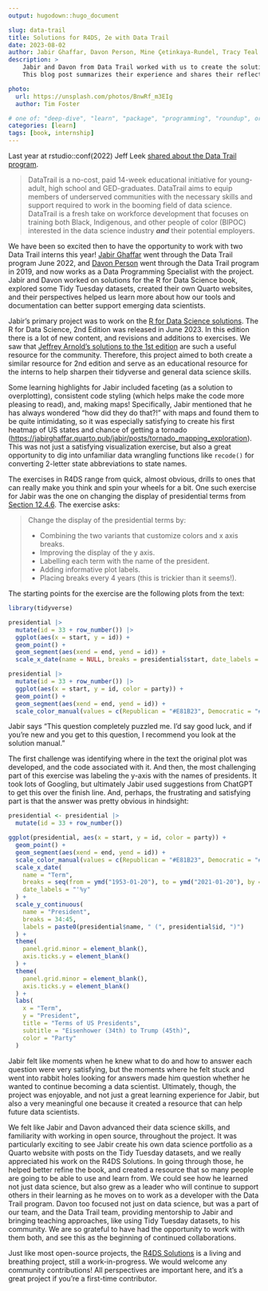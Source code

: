 ```yaml
---
output: hugodown::hugo_document

slug: data-trail
title: Solutions for R4DS, 2e with Data Trail
date: 2023-08-02
author: Jabir Ghaffar, Davon Person, Mine Çetinkaya-Rundel, Tracy Teal
description: >
    Jabir and Davon from Data Trail worked with us to create the solutions manual for R for Data Science, 2nd edition.
    This blog post summarizes their experience and shares their reflections from working on this project.

photo:
  url: https://unsplash.com/photos/BnwRf_m3EIg
  author: Tim Foster

# one of: "deep-dive", "learn", "package", "programming", "roundup", or "other"
categories: [learn] 
tags: [book, internship]
---
```


```{=html}
<!--
TODO:
* [ ] Look over / edit the post's title in the yaml
* [ ] Edit (or delete) the description; note this appears in the Twitter card
* [ ] Pick category and tags (see existing with `hugodown::tidy_show_meta()`)
* [ ] Find photo & update yaml metadata
* [ ] Create `thumbnail-sq.jpg`; height and width should be equal
* [ ] Create `thumbnail-wd.jpg`; width should be >5x height
* [ ] `hugodown::use_tidy_thumbnails()`
* [ ] Add intro sentence, e.g. the standard tagline for the package
* [ ] `usethis::use_tidy_thanks()`
-->
```
Last year at rstudio::conf(2022) Jeff Leek [shared about the Data Trail program](https://youtu.be/Vf301YCxP1Q).

> DataTrail is a no-cost, paid 14-week educational initiative for young-adult, high school and GED-graduates. DataTrail aims to equip members of underserved communities with the necessary skills and support required to work in the booming field of data science. DataTrail is a fresh take on workforce development that focuses on training both Black, Indigenous, and other people of color (BIPOC) interested in the data science industry ***and*** their potential employers.

We have been so excited then to have the opportunity to work with two Data Trail interns this year! [Jabir Ghaffar](https://jabirghaffar.quarto.pub/jabir/) went through the Data Trail program June 2022, and [Davon Person](https://www.linkedin.com/in/davon-person-1ba973194/) went through the Data Trail program in 2019, and now works as a Data Programming Specialist with the project. Jabir and Davon worked on solutions for the R for Data Science book, explored some Tidy Tuesday datasets, created their own Quarto websites, and their perspectives helped us learn more about how our tools and documentation can better support emerging data scientists.

Jabir's primary project was to work on the [R for Data Science solutions](https://mine-cetinkaya-rundel.github.io/r4ds-solutions/). The R for Data Science, 2nd Edition was released in June 2023. In this edition there is a lot of new content, and revisions and additions to exercises. We saw that [Jeffrey Arnold's solutions to the 1st edition](https://jrnold.github.io/r4ds-exercise-solutions/) are such a useful resource for the community. Therefore, this project aimed to both create a similar resource for 2nd edition and serve as an educational resource for the interns to help sharpen their tidyverse and general data science skills.

Some learning highlights for Jabir included faceting (as a solution to overplotting), consistent code styling (which helps make the code more pleasing to read), and, making maps! Specifically, Jabir mentioned that he has always wondered "how did they do that?!" with maps and found them to be quite intimidating, so it was especially satisfying to create his first heatmap of US states and chance of getting a tornado (<https://jabirghaffar.quarto.pub/jabir/posts/tornado_mapping_exploration>). This was not just a satisfying visualization exercise, but also a great opportunity to dig into unfamiliar data wrangling functions like `recode()` for converting 2-letter state abbreviations to state names.

The exercises in R4DS range from quick, almost obvious, drills to ones that can really make you think and spin your wheels for a bit. One such exercise for Jabir was the one on changing the display of presidential terms from [Section 12.4.6](https://r4ds.hadley.nz/communication.html#exercises-2). The exercise asks:

> Change the display of the presidential terms by:
>
> -   Combining the two variants that customize colors and x axis breaks.
> -   Improving the display of the y axis.
> -   Labelling each term with the name of the president.
> -   Adding informative plot labels.
> -   Placing breaks every 4 years (this is trickier than it seems!).

The starting points for the exercise are the following plots from the text:

```r
library(tidyverse)

presidential |>
  mutate(id = 33 + row_number()) |>
  ggplot(aes(x = start, y = id)) +
  geom_point() +
  geom_segment(aes(xend = end, yend = id)) +
  scale_x_date(name = NULL, breaks = presidential$start, date_labels = "'%y")

presidential |>
  mutate(id = 33 + row_number()) |>
  ggplot(aes(x = start, y = id, color = party)) +
  geom_point() +
  geom_segment(aes(xend = end, yend = id)) +
  scale_color_manual(values = c(Republican = "#E81B23", Democratic = "#00AEF3"))
```

Jabir says "This question completely puzzled me. I'd say good luck, and if you're new and you get to this question, I recommend you look at the solution manual."

The first challenge was identifying where in the text the original plot was developed, and the code associated with it. And then, the most challenging part of this exercise was labeling the y-axis with the names of presidents. It took lots of Googling, but ultimately Jabir used suggestions from ChatGPT to get this over the finish line. And, perhaps, the frustrating and satisfying part is that the answer was pretty obvious in hindsight:

```r
presidential <- presidential |>
  mutate(id = 33 + row_number())

ggplot(presidential, aes(x = start, y = id, color = party)) +
  geom_point() +
  geom_segment(aes(xend = end, yend = id)) +
  scale_color_manual(values = c(Republican = "#E81B23", Democratic = "#00AEF3")) +
  scale_x_date(
    name = "Term",
    breaks = seq(from = ymd("1953-01-20"), to = ymd("2021-01-20"), by = "4 years"),
    date_labels = "'%y"
  ) +
  scale_y_continuous(
    name = "President",
    breaks = 34:45,
    labels = paste0(presidential$name, " (", presidential$id, ")")
  ) +
  theme(
    panel.grid.minor = element_blank(),
    axis.ticks.y = element_blank()
  ) +
  theme(
    panel.grid.minor = element_blank(),
    axis.ticks.y = element_blank()
  ) +
  labs(
    x = "Term",
    y = "President",
    title = "Terms of US Presidents",
    subtitle = "Eisenhower (34th) to Trump (45th)",
    color = "Party"
  )
```

Jabir felt like moments when he knew what to do and how to answer each question were very satisfying, but the moments where he felt stuck and went into rabbit holes looking for answers made him question whether he wanted to continue becoming a data scientist. Ultimately, though, the project was enjoyable, and not just a great learning experience for Jabir, but also a very meaningful one because it created a resource that can help future data scientists.

We felt like Jabir and Davon advanced their data science skills, and familiarity with working in open source, throughout the project. It was particularly exciting to see Jabir create his own data science portfolio as a Quarto website with posts on the Tidy Tuesday datasets, and we really appreciated his work on the R4DS Solutions. In going through those, he helped better refine the book, and created a resource that so many people are going to be able to use and learn from. We could see how he learned not just data science, but also grew as a leader who will continue to support others in their learning as he moves on to work as a developer with the Data Trail program. Davon too focused not just on data science, but was a part of our team, and the Data Trail team, providing mentorship to Jabir and bringing teaching approaches, like using Tidy Tuesday datasets, to his community. We are so grateful to have had the opportunity to work with them both, and see this as the beginning of continued collaborations.

Just like most open-source projects, the [R4DS Solutions](https://mine-cetinkaya-rundel.github.io/r4ds-solutions/) is a living and breathing project, still a work-in-progress. We would welcome any community contributions! All perspectives are important here, and it's a great project if you're a first-time contributor.
